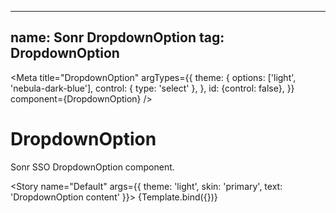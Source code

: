 <!-- Chip.stories.mdx -->


---
name: Sonr DropdownOption
tag: **DropdownOption**
---


<Meta
  title="DropdownOption"
  argTypes={{
    theme: {
      options: ['light', 'nebula-dark-blue'],
      control: {
        type: 'select'
      },
    },
    id: {control: false},
  }}
  component={DropdownOption}
/>

# DropdownOption
Sonr SSO DropdownOption component.

<ArgsTable story="Default" />


<Story name="Default" args={{ theme: 'light', skin: 'primary', text: 'DropdownOption content' }}>
  {Template.bind({})}
</Story>
